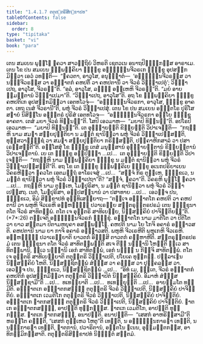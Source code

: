 ```yaml
---
title: "1.4.1.7 ຕຕຸຕ຺ຕຣິສິກ຺ຂາປທ"
tableOfContents: false
sidebar:
  order: 8
type: "tipitaka"
basket: "vi"
book: "para"
---
```



<DynamicBreadcrumb />

<Division number="522" book="para">

<Paragraph number="1998" book="para">
ເຕນ ສມເຍນ ພຸທ຺ໂຘ ຠຄວາ ສາວຕ຺ຖິຍໍ ວິຫຣຕິ ເຊຕວເນ ອນາຖປິຓ຺ຑິກສ຺ສ ອາຣາເມ. ເຕນ ໂຂ ປນ ສມເຍນ ຉພ຺ພຄ຺ຄິຍາ ຠິກ຺ຂູ ອຈ຺ຉິນ຺ນຈີວຣເກ ຠິກ຺ຂູ ອຸປສງ຺ກມິຕ຺ວາ ເອວໍ ວທນ຺ຕິ—  “ຠຄວຕາ, ອາວຸໂສ, ອນຸຎ຺ຎາຕໍ—  ‘ອຈ຺ຉິນ຺ນຈີວຣສ຺ສ ວາ ນຏ຺ຐຈີວຣສ຺ສ ວາ ອຎ຺ຎາຕກໍ ຄຫປຕິໍ ວາ ຄຫປຕານິໍ ວາ ຈີວຣໍ ວິຎ຺ຎາເປຕຸໍ’; ວິຎ຺ຎາເປຖ, ອາວຸໂສ, ຈີວຣນ຺”ຕິ. “ອລໍ, ອາວຸໂສ, ລທ຺ຘໍ ອມ຺ເຫຫິ ຈີວຣນ຺”ຕິ. “ມຍໍ ອາຍສ຺ມນ຺ຕານໍ ວິຎ຺ຎາເປມາ”ຕິ. “ວິຎ຺ຎາເປຖ, ອາວຸໂສ”ຕິ. ອຖ ໂຂ ຉພ຺ພຄ຺ຄິຍາ ຠິກ຺ຂູ ຄຫປຕິເກ ອຸປສງ຺ກມິຕ຺ວາ ເອຕທໂວຈຸໍ—  “ອຈ຺ຉິນ຺ນຈີວຣກາ, ອາວຸໂສ, ຠິກ຺ຂູ ອາຄຕາ. ເທຖ ເນສໍ ຈີວຣານີ”ຕິ, ພຫຸໍ ຈີວຣໍ ວິຎ຺ຎາເປສຸໍ.
</Paragraph>

<Paragraph number="1999" book="para">
ເຕນ ໂຂ ປນ ສມເຍນ ອຎ຺ຎຕໂຣ ປຸຣິໂສ ສຠາຍໍ ນິສິນ຺ໂນ ອຎ຺ຎຕຣໍ ປຸຣິສໍ ເອຕທໂວຈ—  “ອຈ຺ຉິນ຺ນຈີວຣກາ ອຍ຺ໂຍ ຠິກ຺ຂູ ອາຄຕາ. ເຕສໍ ມຍາ ຈີວຣໍ ທິນ຺ນນ຺”ຕິ. ໂສປິ ເອວມາຫ—  “ມຍາປິ ທິນ຺ນນ຺”ຕິ. ອປໂຣປິ ເອວມາຫ—  “ມຍາປິ ທິນ຺ນນ຺”ຕິ. ເຕ ອຸຊ຺ຌາຍນ຺ຕິ ຂິຍ຺ຍນ຺ຕິ ວິປາເຈນ຺ຕິ—  “ກຖຎ຺ຫິ ນາມ ສມຓາ ສກ຺ຍປຸຕ຺ຕິຍາ ນ ມຕ຺ຕໍ ຊານິຕ຺ວາ ພຫຸໍ ຈີວຣໍ ວິຎ຺ຎາເປສ຺ສນ຺ຕິ, ທຸສ຺ສວາຓິຊ຺ຊໍ ວາ ສມຓາ ສກ຺ຍປຸຕ຺ຕິຍາ ກຣິສ຺ສນ຺ຕິ, ປຄ຺ຄາຫິກສາລໍ ວາ ປສາເຣສ຺ສນ຺ຕີ”ຕິ.
</Paragraph>

<Paragraph number="2000" book="para">
ອສ຺ໂສສຸໍ ໂຂ ຠິກ຺ຂູ ເຕສໍ ມນຸສ຺ສານໍ ອຸຊ຺ຌາຍນ຺ຕານໍ ຂິຍ຺ຍນ຺ຕານໍ ວິປາເຈນ຺ຕານໍ. ເຍ ເຕ ຠິກ຺ຂູ ອປ຺ປິຈ຺ຉາ …ເປ…  ເຕ ອຸຊ຺ຌາຍນ຺ຕິ ຂິຍ຺ຍນ຺ຕິ ວິປາເຈນ຺ຕິ—  “ກຖຎ຺ຫິ ນາມ ຉພ຺ພຄ຺ຄິຍາ ຠິກ຺ຂູ ນ ມຕ຺ຕໍ ຊານິຕ຺ວາ ພຫຸໍ ຈີວຣໍ ວິຎ຺ຎາເປສ຺ສນ຺ຕີ”ຕິ.
</Paragraph>

<Paragraph number="2001" book="para">
ອຖ ໂຂ ເຕ ຠິກ຺ຂູ ຉພ຺ພຄ຺ຄິເຍ ຠິກ຺ຂູ ອເນກປຣິຍາເຍນ ວິຄຣຫິຕ຺ວາ ຠຄວໂຕ ເອຕມຕ຺ຖໍ ອາໂຣເຈສຸໍ …ເປ…  “ສຈ຺ຈໍ ກິຣ ຕຸມ຺ເຫ, ຠິກ຺ຂເວ, ນ ມຕ຺ຕໍ ຊານິຕ຺ວາ ພຫຸໍ ຈີວຣໍ ວິຎ຺ຎາເປຖາ”ຕິ? “ສຈ຺ຈໍ, ຠຄວາ”ຕິ. ວິຄຣຫິ ພຸທ຺ໂຘ ຠຄວາ …ເປ…  ກຖຎ຺ຫິ ນາມ ຕຸມ຺ເຫ, ໂມຆປຸຣິສາ, ນ ມຕ຺ຕໍ ຊານິຕ຺ວາ ພຫຸໍ ຈີວຣໍ ວິຎ຺ຎາເປສ຺ສຖ. ເນຕໍ, ໂມຆປຸຣິສາ, ອປ຺ປສນ຺ນານໍ ວາ ປສາທາຍ …ເປ…  ເອວຎ຺ຈ ປນ, ຠິກ຺ຂເວ, ອິມໍ ສິກ຺ຂາປທໍ ອຸທ຺ທິເສຍ຺ຍາຖ—
</Paragraph>

</Division>
<Division number="523" book="para">

<Paragraph number="2002" book="para">
<Emphasis>“ຕຎ຺ເຈ ອຎ຺ຎາຕໂກ ຄຫປຕິ ວາ ຄຫປຕານີ ວາ ພຫູຫິ ຈີວເຣຫິ ອຠິຫຏ຺ຐຸໍ ປວາເຣຍ຺ຍ ສນ຺ຕຣຸຕ຺ຕຣປຣມໍ ເຕນ ຠິກ຺ຂຸນາ ຕໂຕ ຈີວຣໍ ສາທິຕພ຺ພໍ. ຕໂຕ ເຈ ອຸຕ຺ຕຣິ ສາທິເຍຍ຺ຍ, ນິສ຺ສຄ຺ຄິຍໍ ປາຈິຕ຺ຕິຍນ຺”</Emphasis>ຕິ. (*7*:<Emphasis>26</Emphasis>)
</Paragraph>

</Division>
<Division number="524" book="para">

<Paragraph number="2003" book="para">
<Emphasis>ຕຎ຺ເຈ</Emphasis>ຕິ ອຈ຺ຉິນ຺ນຈີວຣກໍ ຠິກ຺ຂຸໍ.
</Paragraph>

<Paragraph number="2004" book="para">
<Emphasis>ອຎ຺ຎາຕໂກ</Emphasis> ນາມ ມາຕິໂຕ ວາ ປິຕິໂຕ ວາ ຍາວ ສຕ຺ຕມາ ປິຕາມຫຍຸຄາ ອສມ຺ພທ຺ໂຘ.
</Paragraph>

<Paragraph number="2005" book="para">
<Emphasis>ຄຫປຕິ</Emphasis> ນາມ ໂຍ ໂກຈິ ອຄາຣໍ ອຊ຺ຌາວສຕິ.
</Paragraph>

<Paragraph number="2006" book="para">
<Emphasis>ຄຫປຕານີ</Emphasis> ນາມ ຍາ ກາຈິ ອຄາຣໍ ອຊ຺ຌາວສຕິ.
</Paragraph>

<Paragraph number="2007" book="para">
<Emphasis>ພຫູຫິ ຈີວເຣຫີ</Emphasis>ຕິ ພຫຸເກຫິ ຈີວເຣຫິ.
</Paragraph>

<Paragraph number="2008" book="para">
<Emphasis>ອຠິຫຏ຺ຐຸໍ ປວາເຣຍ຺ຍາ</Emphasis>ຕິ ຍາວຕກໍ ອິຈ຺ຉສິ ຕາວຕກໍ ຄຓ຺ຫາຫີຕິ.
</Paragraph>

<Paragraph number="2009" book="para">
<Emphasis>ສນ຺ຕຣຸຕ຺ຕຣປຣມໍ ເຕນ ຠິກ຺ຂຸນາ ຕໂຕ ຈີວຣໍ ສາທິຕພ຺ພນ຺</Emphasis>ຕິ ສເຈ ຕີຓິ ນຏ຺ຐານິ ໂຫນ຺ຕິ ທ຺ເວ ສາທິຕພ຺ພານິ, ທ຺ເວ ນຏ຺ຐານິ ເອກໍ ສາທິຕພ຺ພໍ, ເອກໍ ນຏ຺ຐໍ ນ ກິຎ຺ຈິ ສາທິຕພ຺ພໍ.
</Paragraph>

<Paragraph number="2010" book="para">
<Emphasis>ຕໂຕ ເຈ ອຸຕ຺ຕຣິ ສາທິເຍຍ຺ຍາ</Emphasis>ຕິ ຕຕຸຕ຺ຕຣິ ວິຎ຺ຎາເປຕິ, ປໂຍເຄ ທຸກ຺ກຏໍ. ປຏິລາເຠນ ນິສ຺ສຄ຺ຄິຍໍ ໂຫຕິ. ນິສ຺ສຊ຺ຊິຕພ຺ພໍ ສໍຆສ຺ສ ວາ ຄຓສ຺ສ ວາ ປຸຄ຺ຄລສ຺ສ ວາ. ເອວຎ຺ຈ ປນ, ຠິກ຺ຂເວ, ນິສ຺ສຊ຺ຊິຕພ຺ພໍ …ເປ…  “ອິທໍ ເມ, ຠນ຺ເຕ, ຈີວຣໍ ອຎ຺ຎາຕກໍ ຄຫປຕິກໍ ອຸປສງ຺ກມິຕ຺ວາ ຕຕຸຕ຺ຕຣິ ວິຎ຺ຎາປິຕໍ ນິສ຺ສຄ຺ຄິຍໍ. ອິມາຫໍ ສໍຆສ຺ສ ນິສ຺ສຊ຺ຊາມີ”ຕິ …ເປ…  ທເທຍ຺ຍາຕິ …ເປ…  ທເທຍ຺ຍຸນ຺ຕິ …ເປ…  ອາຍສ຺ມໂຕ ທມ຺ມີຕິ.
</Paragraph>

</Division>
<Division number="525" book="para">

<Paragraph number="2011" book="para">
ອຎ຺ຎາຕເກ ອຎ຺ຎາຕກສຎ຺ຎີ ຕຕຸຕ຺ຕຣິ ຈີວຣໍ ວິຎ຺ຎາເປຕິ, ນິສ຺ສຄ຺ຄິຍໍ ປາຈິຕ຺ຕິຍໍ. ອຎ຺ຎາຕເກ ເວມຕິໂກ ຕຕຸຕ຺ຕຣິ ຈີວຣໍ ວິຎ຺ຎາເປຕິ, ນິສ຺ສຄ຺ຄິຍໍ ປາຈິຕ຺ຕິຍໍ. ອຎ຺ຎາຕເກ ຎາຕກສຎ຺ຎີ ຕຕຸຕ຺ຕຣິ ຈີວຣໍ ວິຎ຺ຎາເປຕິ, ນິສ຺ສຄ຺ຄິຍໍ ປາຈິຕ຺ຕິຍໍ.
</Paragraph>

<Paragraph number="2012" book="para">
ຎາຕເກ ອຎ຺ຎາຕກສຎ຺ຎີ, ອາປຕ຺ຕິ ທຸກ຺ກຏສ຺ສ. ຎາຕເກ ເວມຕິໂກ, ອາປຕ຺ຕິ ທຸກ຺ກຏສ຺ສ. ຎາຕເກ ຎາຕກສຎ຺ຎີ, ອນາປຕ຺ຕິ.
</Paragraph>

</Division>
<Division number="526" book="para">

<Paragraph number="2013" book="para">
ອນາປຕ຺ຕິ—  “ເສສກໍ ອາຫຣິສ຺ສາມີ”ຕິ ຫຣນ຺ໂຕ ຄຈ຺ຉຕິ, “ເສສກໍ ຕຸຍ຺ເຫວ ໂຫຕູ”ຕິ ເທນ຺ຕິ, ນ ອຈ຺ຉິນ຺ນກາຣຓາ ເທນ຺ຕິ, ນ ນຏ຺ຐກາຣຓາ ເທນ຺ຕິ, ຎາຕການໍ, ປວາຣິຕານໍ, ອຕ຺ຕໂນ ຘເນນ, ອຸມ຺ມຕ຺ຕກສ຺ສ, ອາທິກມ຺ມິກສ຺ສາຕິ.

</Paragraph>
</Division>

<Paragraph number="2014" type="center" book="para">
ຕຕຸຕ຺ຕຣິສິກ຺ຂາປທໍ ນິຏ຺ຐິຕໍ ສຕ຺ຕມໍ.
</Paragraph>